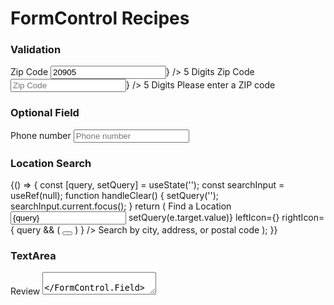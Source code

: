 
<Meta title="Components/FormControl/Recipes" />

# FormControl Recipes

### Validation

<Preview>
  <Story name="validation">
    <Box>
      <FormControl.Field mb={4}>
        <Label htmlFor="zip-code" required>
          Zip Code
        </Label>
        <Input
          aria-describedby="helper-text"
          id="zip-code"
          placeholder="Zip Code"
          value="20905"
          rightIcon={<Icons.CheckCircle aria-hidden color="ui.success" />}
        />
        <FormControl.Hint id="helper-text">5 Digits</FormControl.Hint>
      </FormControl.Field>
      <FormControl.Field>
        <Label htmlFor="zip-code-2" required>
          Zip Code
        </Label>
        <Input
          id="zip-code-2"
          placeholder="Zip Code"
          aria-describedby="helper-text-2 error-text-2"
          error
          rightIcon={<Icons.Error aria-hidden color="ui.error" />}
        />
        <FormControl.Hint id="helper-text-2">5 Digits</FormControl.Hint>
        <FormControl.Error id="error-text-2">
          Please enter a ZIP code
        </FormControl.Error>
      </FormControl.Field>
    </Box>
  </Story>
</Preview>

### Optional Field

<Preview>
  <Story name="optional">
    <Box>
      <FormControl.Field mb={4}>
        <Label htmlFor="optional" adornment="(optional)">
          Phone number
        </Label>
        <Input id="optional" placeholder="Phone number" />
      </FormControl.Field>
    </Box>
  </Story>
</Preview>

### Location Search

<Preview>
  <Story name="location search">
    {() => {
      const [query, setQuery] = useState('');
      const searchInput = useRef(null);
      function handleClear() {
        setQuery('');
        searchInput.current.focus();
      }
      return (
        <FormControl.Field>
          <Label htmlFor="search">Find a Location</Label>
          <Input
            id="search"
            ref={searchInput}
            aria-describedby="helper-text"
            placeholder="Search"
            value={query}
            onChange={e => setQuery(e.target.value)}
            leftIcon={<Icons.Search aria-hidden />}
            rightIcon={
              query && (
                <Button variant="transparent" p={0} onClick={handleClear}>
                  <Icons.Close title="clear" color="brand.primary" />
                </Button>
              )
            }
          />
          <FormControl.Hint id="helper-text">
            Search by city, address, or postal code
          </FormControl.Hint>
        </FormControl.Field>
      );
    }}
  </Story>
</Preview>

### TextArea

<Preview>
  <Story name="textarea">
    <Box>
      <FormControl.Field mb={4}>
        <Label htmlFor="review" required>
          Review
        </Label>
        <TextArea
          id="review"
          value=""
          placeholder="Tell us your thoughts"
          maxCharacters={100}
        />
      </FormControl.Field>
      <FormControl.Field mb={4}>
        <Label htmlFor="review-2" required>
          Review
        </Label>
        <TextArea
          id="review-2"
          value="I love these t-shirts! I bought four - they're just great basics."
          placeholder="Tell us your thoughts"
          maxCharacters={100}
        />
      </FormControl.Field>
      <FormControl.Field>
        <Label htmlFor="review-3" required>
          Review
        </Label>
        <TextArea
          id="review-3"
          value="I love these t-shirts! I bought four - they're just great basics to have to wear with anything. My only issue is that they run small. I wear a 12-14 and normally fit in a L."
          aria-describedby="error-text"
          placeholder="Tell us your thoughts"
          maxCharacters={100}
          error
        />
        <FormControl.Error id="error-text">
          Please enter a maximum of 100 characters.
        </FormControl.Error>
      </FormControl.Field>
    </Box>
  </Story>
</Preview>

### Checkbox

<Preview>
  <Story name="checkbox">
    <Box>
      <FormControl.FieldSet mb={4}>
        <Label as="legend" htmlFor="pizza-toppings" required>
          Pizza Toppings
        </Label>
        <Checkbox
          id="pizza-toppings"
          aria-describedby="topping-price"
          label="Ezzo Pepperoni"
        />
        <Checkbox
          id="pizza-toppings"
          aria-describedby="topping-price"
          label="Chorizo"
        />
        <Checkbox
          id="pizza-toppings"
          disabled
          aria-describedby="topping-price"
          label="Salami"
        />
        <Checkbox
          id="pizza-toppings"
          aria-describedby="topping-price"
          label="Fior De Latte"
        />
        <Checkbox
          id="pizza-toppings"
          aria-describedby="topping-price"
          label="Asiago"
        />
        <Checkbox
          id="pizza-toppings"
          aria-describedby="topping-price"
          label="Smoled Mozzarella"
        />
        <Checkbox
          id="pizza-toppings"
          aria-describedby="topping-price"
          label="Arugula"
        />
        <Checkbox
          id="pizza-toppings"
          aria-describedby="topping-price"
          label="Pineapple"
        />
        <FormControl.Hint id="topping-price">
          $0.75 per topping
        </FormControl.Hint>
      </FormControl.FieldSet>
      <FormControl.FieldSet>
        <Label htmlFor="terms" required>
          Terms and Conditions
        </Label>
        <Checkbox
          id="terms"
          aria-describedby="error-text"
          label="I agree to the terms and conditions."
          error
        />
        <FormControl.Error id="error-text">
          Please agree to the terms and conditions
        </FormControl.Error>
      </FormControl.FieldSet>
    </Box>
  </Story>
</Preview>
